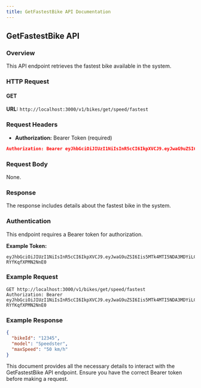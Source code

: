 ```yaml
---
title: GetFastestBike API Documentation
---
```



<Meta
  name="GetFastestBike"
  type="http"
  seq={9}
/>

## GetFastestBike API

### Overview

This API endpoint retrieves the fastest bike available in the system.

### HTTP Request

#### GET
**URL:** `http://localhost:3000/v1/bikes/get/speed/fastest`

### Request Headers

- **Authorization:** Bearer Token (required)

```json
Authorization: Bearer eyJhbGciOiJIUzI1NiIsInR5cCI6IkpXVCJ9.eyJwaG9uZSI6Iis5MTk4MTI5NDA3MDYiLCJ1aWQiOiJhZnJ3dXZkXzFqIn0.se2WRRJhST9uvOyhTwunvJiiMYD-RYfKqfXPMN2NnE0
```

### Request Body

None.

### Response

The response includes details about the fastest bike in the system.

### Authentication

This endpoint requires a Bearer token for authorization.

**Example Token:**

```plaintext
eyJhbGciOiJIUzI1NiIsInR5cCI6IkpXVCJ9.eyJwaG9uZSI6Iis5MTk4MTI5NDA3MDYiLCJ1aWQiOiJhZnJ3dXZkXzFqIn0.se2WRRJhST9uvOyhTwunvJiiMYD-RYfKqfXPMN2NnE0
```

### Example Request

```http
GET http://localhost:3000/v1/bikes/get/speed/fastest
Authorization: Bearer eyJhbGciOiJIUzI1NiIsInR5cCI6IkpXVCJ9.eyJwaG9uZSI6Iis5MTk4MTI5NDA3MDYiLCJ1aWQiOiJhZnJ3dXZkXzFqIn0.se2WRRJhST9uvOyhTwunvJiiMYD-RYfKqfXPMN2NnE0
```

### Example Response

```json
{
  "bikeId": "12345",
  "model": "Speedster",
  "maxSpeed": "50 km/h"
}
```

This document provides all the necessary details to interact with the GetFastestBike API endpoint. Ensure you have the correct Bearer token before making a request.